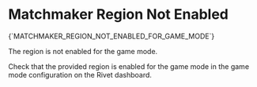 # Matchmaker Region Not Enabled

<Summary>{`MATCHMAKER_REGION_NOT_ENABLED_FOR_GAME_MODE`}</Summary>

The region is not enabled for the game mode.

Check that the provided region is enabled for the game mode in the game mode configuration on the Rivet dashboard.

